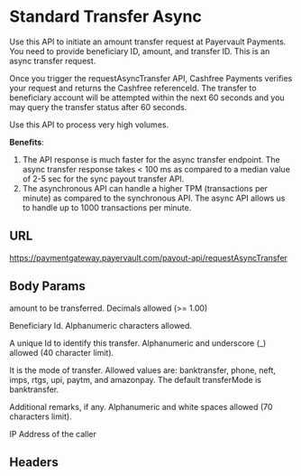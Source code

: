 # Standard Transfer Async

Use this API to initiate an amount transfer request at Payervault Payments. You need to provide beneficiary ID, amount, and transfer ID. This is an async transfer request.

Once you trigger the requestAsyncTransfer API, Cashfree Payments verifies your request and returns the Cashfree referenceId. The transfer to beneficiary account will be attempted within the next 60 seconds and you may query the transfer status after 60 seconds.

Use this API to process very high volumes.

**Benefits**:

1. The API response is much faster for the async transfer endpoint. The async transfer response takes < 100 ms as compared to a median value of 2-5 sec for the sync payout transfer API.
2. The asynchronous API can handle a higher TPM (transactions per minute) as compared to the synchronous API. The async API allows us to handle up to 1000 transactions per minute.

## URL

<POSTBadge/>    https://paymentgateway.payervault.com/payout-api/requestAsyncTransfer

## Body Params

<BodyParams feild="amount" type="double" isRequired={true}/>

amount to be transferred. Decimals allowed (>= 1.00)

<BodyParams feild="beneId" type="string" isRequired={true}/>

Beneficiary Id. Alphanumeric characters allowed.

<BodyParams feild="transferId" type="string" isRequired={true}/>

A unique Id to identify this transfer. Alphanumeric and underscore (_) allowed (40 character limit).

<BodyParams feild="transferMode" type="string" isRequired={false}/>

It is the mode of transfer. Allowed values are: banktransfer, phone, neft, imps, rtgs, upi, paytm, and amazonpay. The default transferMode is banktransfer.

<BodyParams feild="remarks" type="string" isRequired={false}/>

Additional remarks, if any. Alphanumeric and white spaces allowed (70 characters limit).

<BodyParams feild="ipAddress" type="string" isRequired={false}/>

IP Address of the caller

## Headers

<IdAndSecTable/>